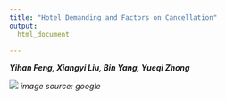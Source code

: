 ```yaml
---
title: "Hotel Demanding and Factors on Cancellation"
output:
  html_document
  
---
```


_**Yihan Feng, Xiangyi Liu, Bin Yang, Yueqi Zhong**_

<img src="./images/landingpage_cover.jpg">
_image source: google_





